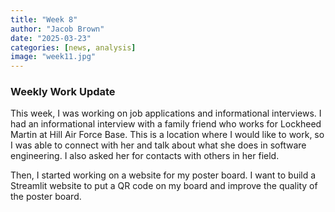 ```yaml
---
title: "Week 8"
author: "Jacob Brown"
date: "2025-03-23"
categories: [news, analysis]
image: "week11.jpg"
---
```


### Weekly Work Update

This week, I was working on job applications and informational interviews. I had an informational interview with a family friend who works for Lockheed Martin at Hill Air Force Base. This is a location where I would like to work, so I was able to connect with her and talk about what she does in software engineering. I also asked her for contacts with others in her field.

Then, I started working on a website for my poster board. I want to build a Streamlit website to put a QR code on my board and improve the quality of the poster board.